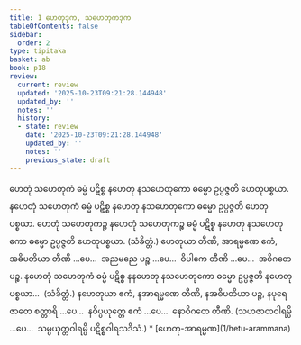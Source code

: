 ```yaml
---
title: 1 ဟေတုဒုက, သဟေတုကဒုက
tableOfContents: false
sidebar:
  order: 2
type: tipitaka
basket: ab
book: p18
review:
  current: review
  updated: '2025-10-23T09:21:28.144948'
  updated_by: ''
  notes: ''
  history:
  - state: review
    date: '2025-10-23T09:21:28.144948'
    updated_by: ''
    notes: ''
    previous_state: draft
---
```



<ReviewStatus review={frontmatter.review} showDetails={true} />

<HypothesisAnnotation frontmatter={frontmatter} />

<DynamicBreadcrumb />

<Division number="1" book="p18" e="ch" v="40" p="307">

<Paragraph number="2" book="p18">
ဟေတုံ သဟေတုကံ ဓမ္မံ ပဋိစ္စ နဟေတု နသဟေတုကော ဓမ္မော ဥပ္ပဇ္ဇတိ ဟေတုပစ္စယာ. နဟေတုံ သဟေတုကံ ဓမ္မံ ပဋိစ္စ နဟေတု နသဟေတုကော ဓမ္မော ဥပ္ပဇ္ဇတိ ဟေတုပစ္စယာ.

</Paragraph>

<Paragraph number="3" book="p18">
ဟေတုံ သဟေတုကဉ္စ နဟေတုံ သဟေတုကဉ္စ ဓမ္မံ ပဋိစ္စ နဟေတု နသဟေတုကော ဓမ္မော ဥပ္ပဇ္ဇတိ ဟေတုပစ္စယာ. (သံခိတ္တံ.)

</Paragraph>

<Paragraph number="4" book="p18">
ဟေတုယာ တီဏိ, အာရမ္မဏေ ဧကံ, အဓိပတိယာ တီဏိ …ပေ…  အညမညေ ပဉ္စ …ပေ…  ဝိပါကေ တီဏိ …ပေ…  အဝိဂတေ ပဉ္စ.

</Paragraph>

</Division>
<Division number="2" book="p18" e="ch" v="40" p="307">

<Paragraph number="5" book="p18">
နဟေတုံ သဟေတုကံ ဓမ္မံ ပဋိစ္စ နနဟေတု နသဟေတုကော ဓမ္မော ဥပ္ပဇ္ဇတိ နဟေတုပစ္စယာ…  (သံခိတ္တံ.)

</Paragraph>

<Paragraph number="6" book="p18">
နဟေတုယာ ဧကံ, နအာရမ္မဏေ တီဏိ, နအဓိပတိယာ ပဉ္စ, နပုရေဇာတေ စတ္တာရိ …ပေ…  နဝိပ္ပယုတ္တေ ဧကံ …ပေ…  နောဝိဂတေ တီဏိ.

</Paragraph>

<Paragraph number="7" book="p18">
(သဟဇာတဝါရမ္ပိ …ပေ…  သမ္ပယုတ္တဝါရမ္ပိ ပဋိစ္စဝါရသဒိသံ.)

</Paragraph>
</Division>

<TableOfContents book="p18" section="1">
* [ဟေတု-အာရမ္မဏ](1/hetu-arammana)
</TableOfContents>
